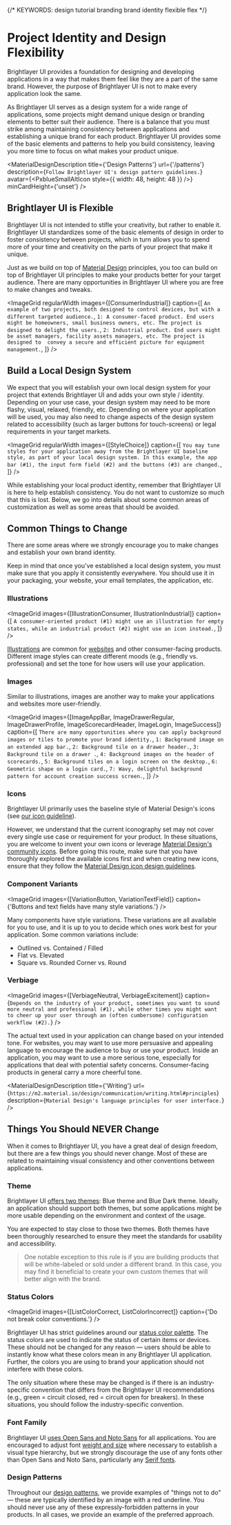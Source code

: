 
{/* KEYWORDS: design tutorial branding brand identity flexible flex */}

# Project Identity and Design Flexibility

Brightlayer UI provides a foundation for designing and developing applications in a way that makes them feel like they are a part of the same brand. However, the purpose of Brightlayer UI is not to make every application look the same.

As Brightlayer UI serves as a design system for a wide range of applications, some projects might demand unique design or branding elements to better suit their audience. There is a balance that you must strike among maintaining consistency between applications and establishing a unique brand for each product. Brightlayer UI provides some of the basic elements and patterns to help you build consistency, leaving you more time to focus on what makes your product unique.

<MaterialDesignDescription
    title={'Design Patterns'}
    url={'/patterns'}
    description={`Follow Brightlayer UI's design pattern guidelines.`}
    avatar={<PxblueSmallAltIcon style={{ width: 48, height: 48 }} />}
    minCardHeight={'unset'}
/>

## Brightlayer UI is Flexible

Brightlayer UI is not intended to stifle your creativity, but rather to enable it. Brightlayer UI standardizes some of the basic elements of design in order to foster consistency between projects, which in turn allows you to spend more of your time and creativity on the parts of your project that make it unique.

Just as we build on top of [Material Design](https://m2.material.io) principles, you too can build on top of Brightlayer UI principles to make your products better for your target audience. There are many opportunities in Brightlayer UI where you are free to make changes and tweaks.

<ImageGrid
    regularWidth
    images={[ConsumerIndustrial]}
    caption={[
        `An example of two projects, both designed to control devices, but with a different targeted audience.`,
        `1: A consumer-faced product. End users might be homeowners, small business owners, etc. The project is designed to delight the users.`,
        `2: Industrial product. End users might be asset managers, facility assets managers, etc. The project is designed to  convey a secure and efficient picture for equipment management.`,
    ]}
/>

## Build a Local Design System

We expect that you will establish your own local design system for your project that extends Brightlayer UI and adds your own style / identity. Depending on your use case, your design system may need to be more flashy, visual, relaxed, friendly, etc. Depending on where your application will be used, you may also need to change aspects of the design system related to accessibility (such as larger buttons for touch-screens) or legal requirements in your target markets.

<ImageGrid
    regularWidth
    images={[StyleChoice]}
    caption={[
        `You may tune styles for your application away from the Brightlayer UI baseline style, as part of your local design system. In this example, the app bar (#1), the input form field (#2) and the buttons (#3) are changed.`,
    ]}
/>

While establishing your local product identity, remember that Brightlayer UI is here to help establish consistency. You do not want to customize so much that this is lost. Below, we go into details about some common areas of customization as well as some areas that should be avoided.

## Common Things to Change

There are some areas where we strongly encourage you to make changes and establish your own brand identity.

Keep in mind that once you've established a local design system, you must make sure that you apply it consistently everywhere. You should use it in your packaging, your website, your email templates, the application, etc.

### Illustrations

<ImageGrid
    images={[IllustrationConsumer, IllustrationIndustrial]}
    caption={[
        `A consumer-oriented product (#1) might use an illustration for empty states, while an industrial product (#2) might use an icon instead.`,
    ]}
/>

[Illustrations](/style/illustrations) are common for [websites](/design/websites) and other consumer-facing products. Different image styles can create different moods (e.g., friendly vs. professional) and set the tone for how users will use your application.

### Images

Similar to illustrations, images are another way to make your applications and websites more user-friendly.

<ImageGrid
    images={[ImageAppBar, ImageDrawerRegular, ImageDrawerProfile, ImageScorecardHeader, ImageLogin, ImageSuccess]}
    caption={[
        `There are many opportunities where you can apply background images or tiles to promote your brand identity.`,
        `1: Background image on an extended app bar.`,
        `2: Background tile on a drawer header.`,
        `3: Background tile on a drawer .`,
        `4: Background images on the header of scorecards.`,
        `5: Background tiles on a login screen on the desktop.`,
        `6: Geometric shape on a login card.`,
        `7: Wavy, delightful background pattern for account creation success screen.`,
    ]}
/>

### Icons

Brightlayer UI primarily uses the baseline style of Material Design's icons (see [our icon guideline](/style/icon-guidelines)).

However, we understand that the current iconography set may not cover every single use case or requirement for your product. In these situations, you are welcome to invent your own icons or leverage [Material Design's community icons](https://materialdesignicons.com/). Before going this route, make sure that you have thoroughly explored the available icons first and when creating new icons, ensure that they follow the [Material Design icon design guidelines](https://m2.material.io/design/iconography/system-icons.html#design-principles).

### Component Variants

<ImageGrid
    images={[VariationButton, VariationTextField]}
    caption={'Buttons and text fields have many style variations.'}
/>

Many components have style variations. These variations are all available for you to use, and it is up to you to decide which ones work best for your application. Some common variations include:

-   Outlined vs. Contained / Filled
-   Flat vs. Elevated
-   Square vs. Rounded Corner vs. Round

### Verbiage

<ImageGrid
    images={[VerbiageNeutral, VerbiageExcitement]}
    caption={`Depends on the industry of your product, sometimes you want to sound more neutral and professional (#1), while other times you might want to cheer up your user through an (often cumbersome) configuration workflow (#2).`}
/>

The actual text used in your application can change based on your intended tone. For websites, you may want to use more persuasive and appealing language to encourage the audience to buy or use your product. Inside an application, you may want to use a more serious tone, especially for applications that deal with potential safety concerns. Consumer-facing products in general carry a more cheerful tone.

<MaterialDesignDescription
    title={'Writing'}
    url={`https://m2.material.io/design/communication/writing.html#principles`}
    description={`Material Design's language principles for user interface.`}
/>

## Things You Should NEVER Change

When it comes to Brightlayer UI, you have a great deal of design freedom, but there are a few things you should never change. Most of these are related to maintaining visual consistency and other conventions between applications.

### Theme

Brightlayer UI [offers two themes](/style/themes): Blue theme and Blue Dark theme. Ideally, an application should support both themes, but some applications might be more usable depending on the environment and context of the usage.

You are expected to stay close to those two themes. Both themes have been thoroughly researched to ensure they meet the standards for usability and accessibility.

> One notable exception to this rule is if you are building products that will be white-labeled or sold under a different brand. In this case, you may find it beneficial to create your own custom themes that will better align with the brand.

### Status Colors

<ImageGrid images={[ListColorCorrect, ListColorIncorrect]} caption={'Do not break color conventions.'} />

Brightlayer UI has strict guidelines around our [status color palette](/style/color). The status colors are used to indicate the status of certain items or devices. These should not be changed for any reason — users should be able to instantly know what these colors mean in any Brightlayer UI application. Further, the colors you are using to brand your application should not interfere with these colors.

The only situation where these may be changed is if there is an industry-specific convention that differs from the Brightlayer UI recommendations (e.g., green = circuit closed, red = circuit open for breakers). In these situations, you should follow the industry-specific convention.

### Font Family

Brightlayer UI [uses Open Sans and Noto Sans](/style/typography) for all applications. You are encouraged to adjust font [weight and size](/style/typography#customization) where necessary to establish a visual type hierarchy, but we strongly discourage the use of any fonts other than Open Sans and Noto Sans, particularly any [Serif fonts](https://en.wikipedia.org/wiki/Serif).

### Design Patterns

Throughout our [design patterns](/patterns), we provide examples of "things not to do" — these are typically identified by an image with a red underline. You should never use any of these expressly-forbidden patterns in your products. In all cases, we provide an example of the preferred approach.
